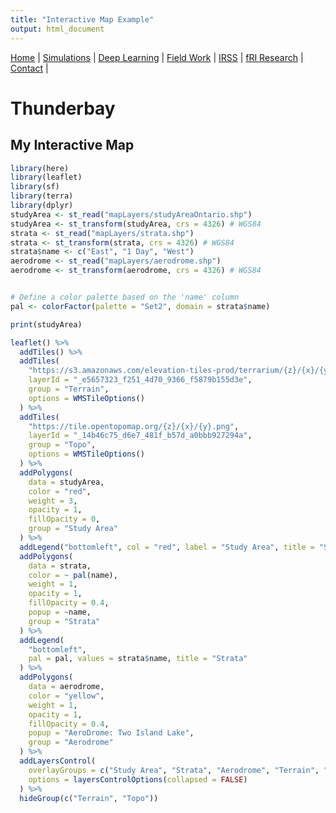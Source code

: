 ```yaml
---
title: "Interactive Map Example"
output: html_document
---
```

| [Home](index.md) | [Simulations](sim.html) | [Deep Learning](dl.md) | [Field Work](fieldwork.html) | [IRSS](https://irsslab.forestry.ubc.ca/) | [fRI Research](https://friresearch.ca/) | [Contact](mailto:137965368+hambrecht@users.noreply.github.com) |

# Thunderbay

## My Interactive Map

```r
library(here)
library(leaflet)
library(sf)
library(terra)
library(dplyr)
studyArea <- st_read("mapLayers/studyAreaOntario.shp")
studyArea <- st_transform(studyArea, crs = 4326) # WGS84
strata <- st_read("mapLayers/strata.shp")
strata <- st_transform(strata, crs = 4326) # WGS84
strata$name <- c("East", "1 Day", "West")
aerodrome <- st_read("mapLayers/aerodrome.shp")
aerodrome <- st_transform(aerodrome, crs = 4326) # WGS84


# Define a color palette based on the 'name' column
pal <- colorFactor(palette = "Set2", domain = strata$name)
```
```r
print(studyArea)
```
```r
leaflet() %>%
  addTiles() %>%
  addTiles(
    "https://s3.amazonaws.com/elevation-tiles-prod/terrarium/{z}/{x}/{y}.png",
    layerId = "_e5657323_f251_4d70_9366_f5879b155d3e",
    group = "Terrain",
    options = WMSTileOptions()
  ) %>%
  addTiles(
    "https://tile.opentopomap.org/{z}/{x}/{y}.png",
    layerId = "_14b46c75_d6e7_481f_b57d_a0bbb927294a",
    group = "Topo",
    options = WMSTileOptions()
  ) %>%
  addPolygons(
    data = studyArea,
    color = "red",
    weight = 3,
    opacity = 1,
    fillOpacity = 0,
    group = "Study Area"
  ) %>%
  addLegend("bottomleft", col = "red", label = "Study Area", title = "Study area") %>%
  addPolygons(
    data = strata,
    color = ~ pal(name),
    weight = 1,
    opacity = 1,
    fillOpacity = 0.4,
    popup = ~name,
    group = "Strata"
  ) %>%
  addLegend(
    "bottomleft",
    pal = pal, values = strata$name, title = "Strata"
  ) %>%
  addPolygons(
    data = aerodrome,
    color = "yellow",
    weight = 1,
    opacity = 1,
    fillOpacity = 0.4,
    popup = "AeroDrome: Two Island Lake",
    group = "Aerodrome"
  ) %>%
  addLayersControl(
    overlayGroups = c("Study Area", "Strata", "Aerodrome", "Terrain", "Topo"),
    options = layersControlOptions(collapsed = FALSE)
  ) %>%
  hideGroup(c("Terrain", "Topo"))
```